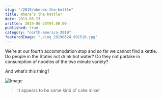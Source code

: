 ```yaml
---
slug: "/2019/wheres-the-kettle"
title: Where’s the kettle?
date: 2019-06-23
written: 2019-06-24T04:00:00
published: true
category: "north-america-2019"
featuredImage: "./img_20190624_091516.jpg"
---
```


We’re at our fourth accommodation stop and so far we cannot find a kettle. Do people in the States not drink hot water? Do they not partake in consumption of noodles of the two minute variety?

And what’s this thing?

![Image](./img_20190624_091516.jpg)

> It appears to be some kind of cake mixer